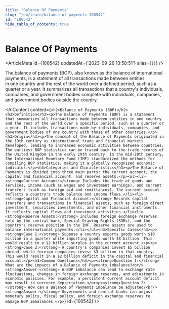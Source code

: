 ```yaml
---
title: "Balance Of Payments"
slug: "/en/learn/balance-of-payments-100542"
id: "100542"
hide_table_of_contents: true
---
```



# Balance Of Payments

<ArticleMeta id={100542} updatedAt={'2023-09-26 13:58:51'} alias={`[]`} />
<div className='border-solid border-b border-t-0 my-4 border-[var(--ifm-color-gray-300)]' />

The balance of payments (BOP), also known as the balance of international payments, is a statement of all transactions made between entities in one country and the rest of the world over a defined period, such as a quarter or a year. It summarizes all transactions that a country's individuals, companies, and government bodies complete with individuals, companies, and government bodies outside the country.

<AIContent content={`<h2>Balance of Payments (BOP)</h2><h3>Definition</h3><p>The Balance of Payments (BOP) is a statement that summarizes all transactions made between entities in one country and the rest of the world over a specific period, such as a quarter or a year. It includes transactions made by individuals, companies, and government bodies of one country with those of other countries.</p><h3>Origin</h3><p>The concept of the Balance of Payments originated in the 19th century as international trade and financial markets developed, leading to increased economic activities between countries. The earliest BOP statistics can be traced back to the trade records of the United Kingdom in the early 19th century. In the mid-20th century, the International Monetary Fund (IMF) standardized the methods for compiling BOP statistics, making it a globally recognized economic indicator.</p><h3>Categories and Characteristics</h3><p>The Balance of Payments is divided into three main parts: the current account, the capital and financial account, and reserve assets.</p><ul><li><strong>Current Account:</strong> Includes the trade of goods and services, income (such as wages and investment earnings), and current transfers (such as foreign aid and remittances). The current account reflects a country's trade balance and income flows.</li><li><strong>Capital and Financial Account:</strong> Records capital transfers and transactions in financial assets, such as foreign direct investment, securities investments, and other financial instruments. It reflects capital flows and investment activities.</li><li><strong>Reserve Assets:</strong> Includes foreign exchange reserves held by the central bank, Special Drawing Rights (SDRs), and the country's reserve position in the IMF. Reserve assets are used to balance international payments.</li></ul><h3>Specific Cases</h3><p><strong>Case 1:</strong> Suppose a country exports goods worth $10 billion in a quarter while importing goods worth $8 billion. This would result in a $2 billion surplus in the current account.</p><p><strong>Case 2:</strong> A country's companies invest $5 billion abroad, while foreign companies invest $3 billion in that country. This would result in a $2 billion deficit in the capital and financial account.</p><h3>Common Questions</h3><p><strong>Question 1:</strong> What are the impacts of a Balance of Payments imbalance?<br/><strong>Answer:</strong> A BOP imbalance can lead to exchange rate fluctuations, changes in foreign exchange reserves, and adjustments in economic policies. For example, a persistent current account deficit may result in currency depreciation.</p><p><strong>Question 2:</strong> How can a Balance of Payments imbalance be adjusted?<br/><strong>Answer:</strong> Governments and central banks can adjust monetary policy, fiscal policy, and foreign exchange reserves to manage BOP imbalances.</p>`} id={100542} />
